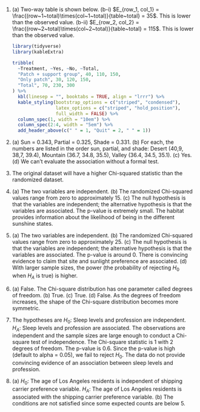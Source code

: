 1. \(a) Two-way table is shown below. (b-i) $E_{row_1, col_1} = \frac{(row~1~total)\times(col~1~total)}{table~total} = 35$. This is lower than the observed value. (b-ii) $E_{row_2, col_2} = \frac{(row~2~total)\times(col~2~total)}{table~total} = 115$. This is lower than the observed value.

    ```r
    library(tidyverse)
    library(kableExtra)
    
    tribble(
      ~Treatment, ~Yes, ~No, ~Total,
      "Patch + support group", 40, 110, 150,
      "Only patch", 30, 120, 150,
      "Total", 70, 230, 300
    ) %>%
      kbl(linesep = "", booktabs = TRUE, align = "lrrr") %>%
      kable_styling(bootstrap_options = c("striped", "condensed"), 
                    latex_options = c("striped", "hold_position"), 
                    full_width = FALSE) %>%
      column_spec(1, width = "10em") %>%
      column_spec(2:4, width = "5em") %>%
      add_header_above(c(" " = 1, "Quit" = 2, " " = 1))
    ```

1. \(a) Sun = 0.343, Partial = 0.325, Shade = 0.331. (b) For each, the numbers are listed in the order sun, partial, and shade: Desert (40,9, 38,7, 39.4), Mountain (36.7, 34.8, 35.5), Valley (36.4, 34.5, 35.1). (c) Yes. (d) We can't evaluate the association without a formal test.

1. The original dataset will have a higher Chi-squared statistic than the randomized dataset.

1. \(a) The two variables are independent. (b) The randomized Chi-squared values range from zero to approximately 15. (c) The null hypothesis is that the variables are independent; the alternative hypothesis is that the variables are associated. The p-value is extremely small. The habitat provides information about the likelihood of being in the different sunshine states.

1. \(a) The two variables are independent. (b) The randomized Chi-squared values range from zero to approximately 25. (c) The null hypothesis is that the variables are independent; the alternative hypothesis is that the variables are associated. The p-value is around 0. There is convincing evidence to claim that site and sunlight preference are associated. (d) With larger sample sizes, the power (the probability of rejecting $H_0$ when $H_A$ is true) is higher.

1. \(a) False. The Chi-square distribution has one parameter called degrees of freedom. (b) True. (c) True. (d) False. As the degrees of freedom increases, the shape of the Chi-square distribution becomes more symmetric.

1. The hypotheses are $H_0:$ Sleep levels and profession are independent. $H_A:$ Sleep levels and profession are associated. The observations are independent and the sample sizes are large enough to conduct a Chi-square test of independence. The Chi-square statistic is 1 with 2 degrees of freedom. The p-value is 0.6. Since the p-value is high (default to alpha = 0.05), we fail to reject $H_0$. The data do not provide convincing evidence of an association between sleep levels and profession.

1. \(a) $H_0$: The age of Los Angeles residents is independent of shipping carrier preference variable. $H_A$: The age of Los Angeles residents is associated with the shipping carrier preference variable. (b) The conditions are not satisfied since some expected counts are below 5.
